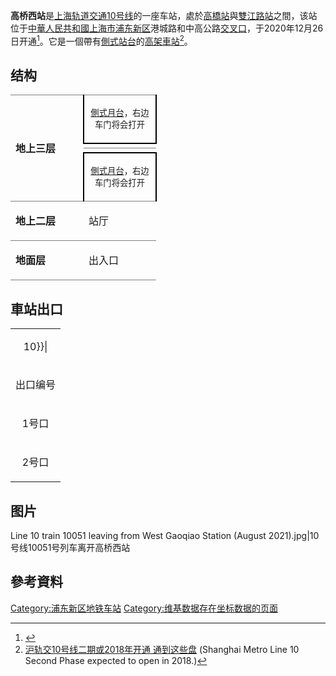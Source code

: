 {{noteTA 
|G1 =Railway}}
{{Infobox station
|name = 高桥西
|eng_name = West Gaoqiao
|symbol_right =
|linecolour = {{上海地铁颜色|10|yes}}
|image = Platform 2, West Gaoqiao Station, Shanghai (August 2021) 02.jpg
|caption = 高桥西站站台
|other_name = 
|country = {{PRC}}
|borough = [[上海市|上海市]][[浦东新区|浦东新区]][[高桥镇_(上海市)|高桥镇]]
|address = [[港城路|港城路]]与[[中高公路|中高公路]]交叉口
|coordinates = {{coord|31.353580|N|121.545039|E|type:railwaystation}}
|elevation = 
|owned = [[上海申通地铁集团|上海申通地铁集团]]
|operator = [[上海地铁|上海地铁]]
|lines = {{上海地铁线路名|10|SL}}
|distance = 
|platform = 2個[[側式月台|側式月台]]
|tracks = 2条
|bus_routes = 
|bus_stands = 
|connections = 
|structure = 地上车站
|hall = 地上站厅
|depth = 
|levels = 
|interchange = 
|exits = 2个
|architect = 
|architectural_style = 
|colour = 
|type = 
|status = 运营中
|code = L10/31
|classification = 
|website = 
|built = 
|opened = {{Start date|2020|12|26|df=y}}
|closed = 
|former = 
|pass_year = 
|passengers = 
|pass_system = 
|pass_rank = 
|mpassengers = 
|trains = 
|station_hours = 
|hours = 
|first = 往{{上海地铁起讫站|10|L|虹桥火车站}}：5:32<br/>往{{上海地铁起讫站|10|L|航中路}}：5:37<br/>往{{上海地铁起讫站|10|R}}：6:31
|last = 往{{上海地铁起讫站|10|L|虹桥火车站}}：22:37<br/>往{{上海地铁起讫站|10|L|航中路}}：22:32<br/>往{{上海地铁起讫站|10|R}}：23:37
|adjacent = {{adjacent stations|system=上海地铁|line=10|left=雙江路|right=高桥|note-left=L10/30|note-mid=L10/31|note-right=L10/32}}
}}
'''高桥西站'''是[[上海轨道交通10号线|上海轨道交通10号线]]的一座车站，處於[[高橋站_(上海市)|高橋站]]與[[雙江路站|雙江路站]]之間，该站位于[[中華人民共和國|中華人民共和國]][[上海市|上海市]][[浦东新区|浦东新区]]港城路和中高公路[[交叉口|交叉口]]，于2020年12月26日开通<ref>{{Cite web|title=10号线 高桥西|url=http://service.shmetro.com/czxx/index.htm?id=1071&stationname=%E9%AB%98%E6%A1%A5%E8%A5%BF|accessdate=|author=|date=|format=|publisher=|language=}}</ref>。它是一個帶有[[側式站台|側式站台]]的[[高架車站|高架車站]]<ref name="focus">[https://sh.focus.cn/zixun/6a8c4a722902c33d.html 沪轨交10号线二期或2018年开通 通到这些盘] {{Wayback|url=https://sh.focus.cn/zixun/6a8c4a722902c33d.html |date=20200803005317 }} (Shanghai Metro Line 10 Second Phase expected to open in 2018.)</ref>。

== 结构 ==
{|cellspacing=0 cellpadding=3
|style="border-top:solid 1px gray;border-bottom:solid 1px gray;" rowspan=4 width=100|'''地上三层'''
|style="border-right:solid 2px black;border-left:solid 2px black;border-top:solid 1px gray;border-bottom:solid 2px black;" colspan=2|<center><small>[[側式月台|側式月台]]，右边车门将会打开</small></center>
|-
|style="border-bottom:solid 1px gray;" width=100|{{arrow|L}}
|style="border-bottom:solid 1px gray;" width=350|{{上海地铁线路名|10}}往{{站|虹桥火车站}}/{{站|航中路}}<small>（{{站|雙江路}}）</small>
|-
|
|{{split text|{{上海地铁线路名|10}}往{{站|基隆路}}<small>（{{站|高桥||上海市}}）</small>|{{arrow|R}}}}
|-
|style="border-right:solid 2px black;border-left:solid 2px black;border-top:solid 2px black;border-bottom:solid 1px gray;" colspan=2|<center><small>[[側式月台|側式月台]]，右边车门将会打开</small></center>
|-
|style="border-bottom:solid 1px gray;"|'''地上二层'''
|style="border-bottom:solid 1px gray;"|站厅
|style="border-bottom:solid 1px gray;"|票务服务、自动售票机、人工服务台
|-
|style="border-bottom:solid 1px gray;"|'''地面层'''
|style="border-bottom:solid 1px gray;"|出入口
|style="border-bottom:solid 1px gray;"|1-2出入口
|}
== 車站出口 ==
{| class="wikitable"
|colspan=4 align="center" bgcolor={{上海地铁颜色|10}}|
|-
! 出口编号 !! 建议前往目的地 !! 照片
|-
| 1号口 || ||
|-
| 2号口 || ||
|}

== 图片 ==
<gallery>
Line 10 train 10051 leaving from West Gaoqiao Station (August 2021).jpg|10号线10051号列车离开高桥西站
</gallery>

== 參考資料 ==
{{commonscat|West Gaoqiao Station}}
{{Reflist|2}}

{{上海轨道交通10号线车站}}
[[Category:浦东新区地铁车站|Category:浦东新区地铁车站]]
[[Category:维基数据存在坐标数据的页面|Category:维基数据存在坐标数据的页面]]